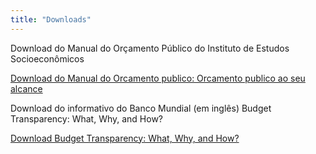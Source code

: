 ```yaml
---
title: "Downloads"
---
```


Download do Manual do Orçamento Público do Instituto de Estudos Socioeconômicos

<a href="Orcamento_publico.pdf#" class="download" title="Download 
do Manual do Orcamento publico: Orcamento publico ao seu alcance">Download 
do Manual do Orcamento publico: Orcamento publico ao seu alcance</a>			

Download do informativo do Banco Mundial (em inglês) Budget Transparency: What, Why, and How?

<a href="BT_What_Why_How.pdf#" class="download" title="Download  
Budget Transparency: What, Why, and How?">Download 
Budget Transparency: What, Why, and How?</a>			
